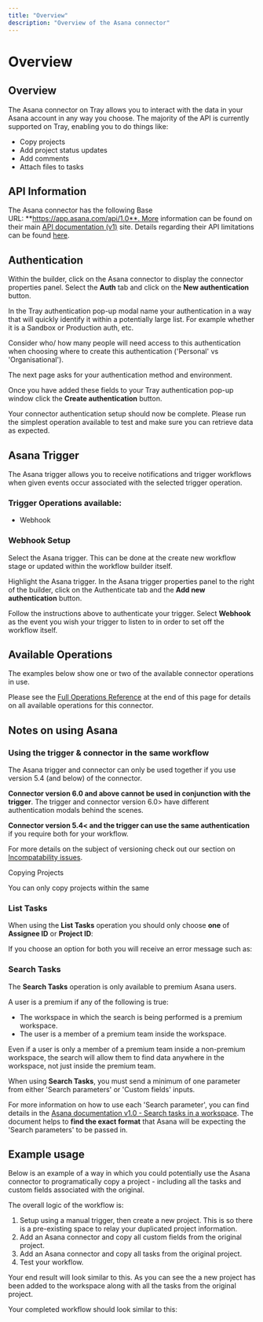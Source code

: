 ```yaml
---
title: "Overview"
description: "Overview of the Asana connector"
---
```


# Overview

## Overview

The Asana connector on Tray allows you to interact with the data in your Asana account in any way you choose. The majority of the API is currently supported on Tray, enabling you to do things like:

- Copy projects
- Add project status updates
- Add comments
- Attach files to tasks

## API Information

The Asana connector has the following Base URL: **https://app.asana.com/api/1.0**. More information can be found on their main [API documentation (v1)](https://developers.asana.com/docs/#asana) site. Details regarding their API limitations can be found [here](https://developers.asana.com/docs/standard-rate-limits).

## Authentication

Within the builder, click on the Asana connector to display the connector properties panel. Select the **Auth** tab and click on the **New authentication** button.

In the Tray authentication pop-up modal name your authentication in a way that will quickly identify it within a potentially large list. For example whether it is a Sandbox or Production auth, etc.

Consider who/ how many people will need access to this authentication when choosing where to create this authentication ('Personal' vs 'Organisational').

The next page asks for your authentication method and environment.

Once you have added these fields to your Tray authentication pop-up window click the **Create authentication** button. 

Your connector authentication setup should now be complete. Please run the simplest operation available to test and make sure you can retrieve data as expected.

## Asana Trigger

The Asana trigger allows you to receive notifications and trigger workflows when given events occur associated with the selected trigger operation.

### Trigger Operations available:

- Webhook

### Webhook Setup

Select the Asana trigger. This can be done at the create new workflow stage or updated within the workflow builder itself.

Highlight the Asana trigger. In the Asana trigger properties panel to the right of the builder, click on the Authenticate tab and the **Add new authentication** button.

Follow the instructions above to authenticate your trigger. Select **Webhook** as the event you wish your trigger to listen to in order to set off the workflow itself.

## Available Operations

The examples below show one or two of the available connector operations in use.

Please see the [Full Operations Reference](#operationsFull) at the end of this page for details on all available operations for this connector.

## Notes on using Asana

### Using the trigger & connector in the same workflow

The Asana trigger and connector can only be used together if you use version 5.4 (and below) of the connector.

**Connector version 6.0 and above cannot be used in conjunction with the trigger**. The trigger and connector version 6.0> have different authentication modals behind the scenes. 

**Connector version 5.4< and the trigger can use the same authentication** if you require both for your workflow.

For more details on the subject of versioning check out our section on[ Incompatability issues](https://tray.io/documentation/platform/connectors/updating-connector-version/#incompatibility-of-different-major-versions).

Copying Projects

You can only copy projects within the same 

### List Tasks

When using the **List Tasks** operation you should only choose **one** of **Assignee ID** or **Project ID**:

If you choose an option for both you will receive an error message such as:

### Search Tasks

The **Search Tasks** operation is only available to premium Asana users.

A user is a premium if any of the following is true:

- The workspace in which the search is being performed is a premium workspace.
- The user is a member of a premium team inside the workspace.

Even if a user is only a member of a premium team inside a non-premium workspace, the search will allow them to find data anywhere in the workspace, not just inside the premium team.

When using **Search Tasks**, you must send a minimum of one parameter from either 'Search parameters' or 'Custom fields' inputs.

For more information on how to use each 'Search parameter', you can find details in the [Asana documentation v1.0 - Search tasks in a workspace](https://developers.asana.com/docs/search-tasks-in-a-workspace). The document helps to **find the exact format** that Asana will be expecting the 'Search parameters' to be passed in.

## Example usage

Below is an example of a way in which you could potentially use the Asana connector to programatically copy a project - including all the tasks and custom fields associated with the original.

The overall logic of the workflow is:

1. Setup using a manual trigger, then create a new project. This is so there is a pre-existing space to relay your duplicated project information.
2. Add an Asana connector and copy all custom fields from the original project.
3. Add an Asana connector and copy all tasks from the original project.
4. Test your workflow.

Your end result will look similar to this. As you can see the a new project has been added to the workspace along with all the tasks from the original project.

Your completed workflow should look similar to this:

### 
